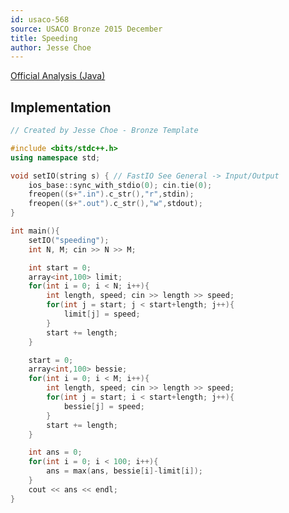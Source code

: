 ```yaml
---
id: usaco-568
source: USACO Bronze 2015 December
title: Speeding
author: Jesse Choe
---
```


[Official Analysis (Java)](http://www.usaco.org/current/data/sol_speeding_bronze_dec15.html)

<LanguageSection>
<CPPSection>

## Implementation

```cpp
// Created by Jesse Choe - Bronze Template

#include <bits/stdc++.h>
using namespace std;

void setIO(string s) { // FastIO See General -> Input/Output
	ios_base::sync_with_stdio(0); cin.tie(0);
	freopen((s+".in").c_str(),"r",stdin);
	freopen((s+".out").c_str(),"w",stdout);
}

int main(){
	setIO("speeding");
	int N, M; cin >> N >> M;

	int start = 0;
	array<int,100> limit;
	for(int i = 0; i < N; i++){
		int length, speed; cin >> length >> speed;
		for(int j = start; j < start+length; j++){
			limit[j] = speed;
		}
		start += length;
	}

	start = 0;
	array<int,100> bessie;
	for(int i = 0; i < M; i++){
		int length, speed; cin >> length >> speed;
		for(int j = start; i < start+length; j++){
			bessie[j] = speed;
		}
		start += length;
	}

	int ans = 0;
	for(int i = 0; i < 100; i++){
		ans = max(ans, bessie[i]-limit[i]);
	}
	cout << ans << endl;
}

```

</CPPSection>
</LanguageSection>
